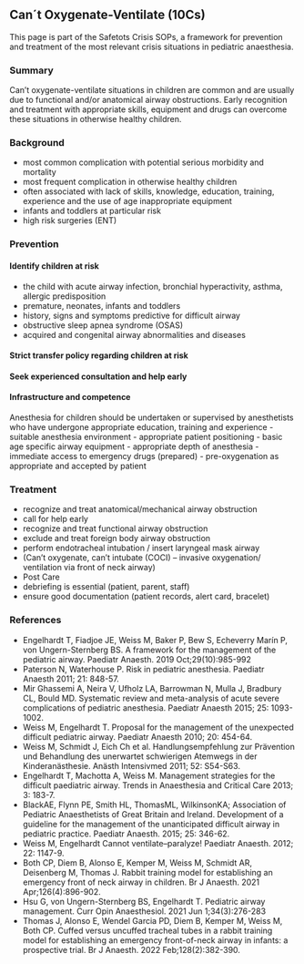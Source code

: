 ## Can´t Oxygenate-Ventilate (10Cs)
This page is part of the Safetots Crisis SOPs, a framework for prevention and treatment of the most relevant crisis situations in pediatric anaesthesia.

### Summary
Can't oxygenate-ventilate situations in children are common and are usually due to functional and/or anatomical airway obstructions. Early recognition and treatment with appropriate skills, equipment and drugs can overcome these situations in otherwise healthy children.

### Background
-   most common complication with potential serious morbidity and mortality
-   most frequent complication in otherwise healthy children
-   often associated with lack of skills, knowledge, education, training, experience and the use of age inappropriate equipment
-   infants and toddlers at particular risk
-   high risk surgeries (ENT)

### Prevention

#### Identify children at risk
-   the child with acute airway infection, bronchial hyperactivity, asthma, allergic predisposition
-   premature, neonates, infants and toddlers
-   history, signs and symptoms predictive for difficult airway
-   obstructive sleep apnea syndrome (OSAS)
-   acquired and congenital airway abnormalities and diseases

#### Strict transfer policy regarding children at risk

#### Seek experienced consultation and help early

#### Infrastructure and competence
Anesthesia for children should be undertaken or supervised by anesthetists who have undergone appropriate education, training and experience
-   suitable anesthesia environment
-   appropriate patient positioning
-   basic age specific airway equipment
-   appropriate depth of anesthesia
-   immediate access to emergency drugs (prepared)
-   pre-oxygenation as appropriate and accepted by patient

### Treatment
-   recognize and treat anatomical/mechanical airway obstruction
-   call for help early
-   recognize and treat functional airway obstruction
-   exclude and treat foreign body airway obstruction
-   perform endotracheal intubation / insert laryngeal mask airway
-   (Can't oxygenate, can't intubate (COCI) -- invasive oxygenation/ ventilation via front of neck airway)
-   Post Care
-   debriefing is essential (patient, parent, staff)
-   ensure good documentation (patient records, alert card, bracelet)

### References
-   Engelhardt T, Fiadjoe JE, Weiss M, Baker P, Bew S, Echeverry Marín P, von Ungern-Sternberg BS. A framework for the management of the pediatric airway. Paediatr Anaesth. 2019 Oct;29(10):985-992
-   Paterson N, Waterhouse P. Risk in pediatric anesthesia. Paediatr Anaesth 2011; 21: 848-57.
-   Mir Ghassemi A, Neira V, Ufholz LA, Barrowman N, Mulla J, Bradbury CL, Bould MD. Systematic review and meta-analysis of acute severe complications of pediatric anesthesia. Paediatr Anaesth 2015; 25: 1093-1002.
-   Weiss M, Engelhardt T. Proposal for the management of the unexpected difficult pediatric airway. Paediatr Anaesth 2010; 20: 454-64.
-   Weiss M, Schmidt J, Eich Ch et al. Handlungsempfehlung zur Prävention und Behandlung des unerwartet schwierigen Atemwegs in der Kinderanästhesie. Anästh Intensivmed 2011; 52: S54-S63.
-   Engelhardt T, Machotta A, Weiss M. Management strategies for the difficult paediatric airway. Trends in Anaesthesia and Critical Care 2013; 3: 183-7.
-   BlackAE, Flynn PE, Smith HL, ThomasML, WilkinsonKA; Association of Pediatric Anaesthetists of Great Britain and Ireland. Development of a guideline for the management of the unanticipated difficult airway in pediatric practice. Paediatr Anaesth. 2015; 25: 346-62.
-   Weiss M, Engelhardt Cannot ventilate--paralyze! Paediatr Anaesth. 2012; 22: 1147-9.
-   Both CP, Diem B, Alonso E, Kemper M, Weiss M, Schmidt AR, Deisenberg M, Thomas J. Rabbit training model for establishing an emergency front of neck airway in children. Br J Anaesth. 2021 Apr;126(4):896-902.
-   Hsu G, von Ungern-Sternberg BS, Engelhardt T. Pediatric airway management. Curr Opin Anaesthesiol. 2021 Jun 1;34(3):276-283
-   Thomas J, Alonso E, Wendel Garcia PD, Diem B, Kemper M, Weiss M, Both CP. Cuffed versus uncuffed tracheal tubes in a rabbit training model for establishing an emergency front-of-neck airway in infants: a prospective trial. Br J Anaesth. 2022 Feb;128(2):382-390.

